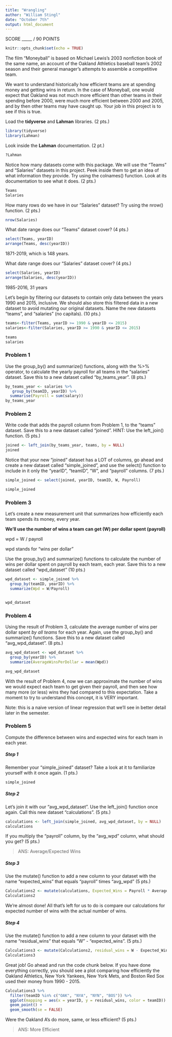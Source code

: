```yaml
---
title: "Wrangling"
author: "William Stingl"
date: "October 7th"
output: html_document
---
```


SCORE _____ / 90 POINTS

```r
knitr::opts_chunk$set(echo = TRUE)
```

The film "Moneyball" is based on Michael Lewis's 2003 nonfiction book of the same name, an account of the Oakland Athletics baseball team's 2002 season and their general manager's attempts to assemble a competitive team.

We want to understand historically how efficient teams are at spending money and getting wins in return. In the case of Moneyball, one would expect that Oakland was not much more efficient than other teams in their spending before 2000, were much more efficient between 2000 and 2005, and by then other teams may have caught up. Your job in this project is to see if this is true.

Load the **tidyverse** and **Lahman** libraries. (2 pts.)

```r
library(tidyverse)
library(Lahman)
```

Look inside the **Lahman** documentation. (2 pt.)

```r
?Lahman
```

Notice how many datasets come with this package. We will use the "Teams" and "Salaries" datasets in this project. Peek inside them to get an idea of what information they provide. Try using the colnames() function. Look at its documentation to see what it does. (2 pts.)

```r
Teams
Salaries
```

How many rows do we have in our "Salaries" dataset? Try using the nrow() function. (2 pts.)

```r
nrow(Salaries)
```

What date range does our "Teams" dataset cover? (4 pts.)

```r
select(Teams, yearID) 
arrange(Teams, desc(yearID))

```
1871-2019, which is 148 years.

What date range does our "Salaries" dataset cover? (4 pts.)

```r
select(Salaries, yearID) 
arrange(Salaries, desc(yearID))

```

1985-2016, 31 years

Let's begin by filtering our datasets to contain only data between the years 1990 and 2015, inclusive. We should also store this filtered data in a new dataset to avoid mutating our original datasets. Name the new datasets "teams", and "salaries" (no capitals). (10 pts.)

```r
teams<-filter(Teams, yearID >= 1990 & yearID <= 2015)
salaries<-filter(Salaries, yearID >= 1990 & yearID <= 2015)

teams
salaries
```

### Problem 1

Use the group_by() and summarize() functions, along with the %>% operator, to calculate the yearly payroll for all teams in the "salaries" dataset. Save this to a new dataset called "by_teams_year". (8 pts.)

```r
by_teams_year <- salaries %>%
   group_by(teamID, yearID) %>%
  summarise(Payroll = sum(salary))
by_teams_year
```



### Problem 2

Write code that adds the payroll column from Problem 1, to the "teams" dataset. Save this to a new dataset called "joined".
HINT: Use the left_join() function. (5 pts.)

```r
joined <- left_join(by_teams_year, teams, by = NULL)
joined
```

Notice that your new "joined" dataset has a LOT of columns, go ahead and create a new dataset called "simple_joined", and use the select() function to include in it only the "yearID", "teamID", "W", and "payroll" columns. (7 pts.)

```r
simple_joined <- select(joined, yearID, teamID, W, Payroll)

simple_joined
```

### Problem 3

Let's create a new measurement unit that summarizes how efficiently each team spends its money, every year. 

**We’ll use the number of wins a team can get (W) per dollar spent (payroll)**

wpd = W / payroll

wpd stands for "wins per dollar"

Use the group_by() and summarize() functions to calculate the number of wins per dollar spent on payroll by each team, each year. Save this to a new dataset called "wpd_dataset" (10 pts.)

```r
wpd_dataset <- simple_joined %>%
  group_by(teamID, yearID) %>%
  summarize(Wpd = W/Payroll)


wpd_dataset
```

### Problem 4 

Using the result of Problem 3, calculate the average number of wins per dollar spent *by all teams* for each year. Again, use the group_by() and summarize() functions. Save this to a new dataset called "avg_wpd_dataset". (8 pts.)

```r
avg_wpd_dataset <- wpd_dataset %>%
  group_by(yearID) %>%
  summarize(AverageWinsPerDollar = mean(Wpd))

avg_wpd_dataset
```

With the result of Problem 4, now we can approximate the number of wins we would expect each team to get given their payroll, and then see how many more (or less) wins they had compared to this expectation. Take a moment to try to understand this concept, it is VERY important. 

Note: this is a naive version of linear regression that we’ll see in better detail later in the semester.

### Problem 5
Compute the difference between wins and expected wins for each team in each year.

##### Step 1
Remember your "simple_joined" dataset? Take a look at it to familiarize yourself with it once again. (1 pts.)


```r
simple_joined
```

##### Step 2
Let's join it with our "avg_wpd_dataset". Use the left_join() function once again. Call this new dataset "calculations". (5 pts.)

```r
calculations <- left_join(simple_joined, avg_wpd_dataset, by = NULL)
calculations
```

If you multiply the "payroll" column, by the "avg_wpd" column, what should you get? (5 pts.)

> ANS: Average/Expected Wins

##### Step 3
Use the mutate() function to add a new column to your dataset with the name "expected_wins" that equals "payroll" times "avg_wpd" (5 pts.)

```r
Calculations2 <- mutate(calculations, Expected_Wins = Payroll * AverageWinsPerDollar)
Calculations2
```

We're almost done! All that's left for us to do is compare our calculations for expected number of wins with the actual number of wins. 

##### Step 4
Use the mutate() function to add a new column to your dataset with the name "residual_wins" that equals "W" - "expected_wins". (5 pts.)

```r
Calculations3 <- mutate(Calculations2, residual_wins = W - Expected_Wins)
Calculations3
```

Great job! Go ahead and run the code chunk below. If you have done everything correctly, you should see a plot comparing how efficiently the Oakland Athletics, New York Yankees, New York Mets, and Boston Red Sox used their money from 1990 - 2015.

```r
Calculations3 %>%
  filter(teamID %in% c("OAK", "NYA", "NYN", "BOS")) %>%
  ggplot(mapping = aes(x = yearID, y = residual_wins, color = teamID)) +
  geom_point() +
  geom_smooth(se = FALSE)
```

Were the Oakland A's do more, same, or less efficient? (5 pts.)

> ANS:  More Efficient



















